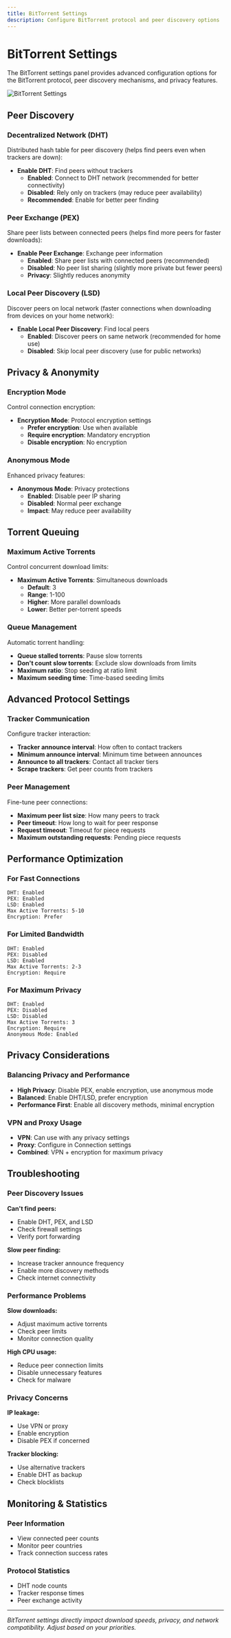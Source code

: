 ```yaml
---
title: BitTorrent Settings
description: Configure BitTorrent protocol and peer discovery options
---
```


# BitTorrent Settings

The BitTorrent settings panel provides advanced configuration options for the BitTorrent protocol, peer discovery mechanisms, and privacy features.

![BitTorrent Settings](/screenshots/TorrentVibeScreenshot_BitTorrentSettings.png)

## Peer Discovery

### Decentralized Network (DHT)
Distributed hash table for peer discovery (helps find peers even when trackers are down):

- **Enable DHT**: Find peers without trackers
  - **Enabled**: Connect to DHT network (recommended for better connectivity)
  - **Disabled**: Rely only on trackers (may reduce peer availability)
  - **Recommended**: Enable for better peer finding

### Peer Exchange (PEX)
Share peer lists between connected peers (helps find more peers for faster downloads):

- **Enable Peer Exchange**: Exchange peer information
  - **Enabled**: Share peer lists with connected peers (recommended)
  - **Disabled**: No peer list sharing (slightly more private but fewer peers)
  - **Privacy**: Slightly reduces anonymity

### Local Peer Discovery (LSD)
Discover peers on local network (faster connections when downloading from devices on your home network):

- **Enable Local Peer Discovery**: Find local peers
  - **Enabled**: Discover peers on same network (recommended for home use)
  - **Disabled**: Skip local peer discovery (use for public networks)

## Privacy & Anonymity

### Encryption Mode
Control connection encryption:

- **Encryption Mode**: Protocol encryption settings
  - **Prefer encryption**: Use when available
  - **Require encryption**: Mandatory encryption
  - **Disable encryption**: No encryption

### Anonymous Mode
Enhanced privacy features:

- **Anonymous Mode**: Privacy protections
  - **Enabled**: Disable peer IP sharing
  - **Disabled**: Normal peer exchange
  - **Impact**: May reduce peer availability

## Torrent Queuing

### Maximum Active Torrents
Control concurrent download limits:

- **Maximum Active Torrents**: Simultaneous downloads
  - **Default**: 3
  - **Range**: 1-100
  - **Higher**: More parallel downloads
  - **Lower**: Better per-torrent speeds

### Queue Management
Automatic torrent handling:

- **Queue stalled torrents**: Pause slow torrents
- **Don't count slow torrents**: Exclude slow downloads from limits
- **Maximum ratio**: Stop seeding at ratio limit
- **Maximum seeding time**: Time-based seeding limits

## Advanced Protocol Settings

### Tracker Communication
Configure tracker interaction:

- **Tracker announce interval**: How often to contact trackers
- **Minimum announce interval**: Minimum time between announces
- **Announce to all trackers**: Contact all tracker tiers
- **Scrape trackers**: Get peer counts from trackers

### Peer Management
Fine-tune peer connections:

- **Maximum peer list size**: How many peers to track
- **Peer timeout**: How long to wait for peer response
- **Request timeout**: Timeout for piece requests
- **Maximum outstanding requests**: Pending piece requests

## Performance Optimization

### For Fast Connections
```
DHT: Enabled
PEX: Enabled
LSD: Enabled
Max Active Torrents: 5-10
Encryption: Prefer
```

### For Limited Bandwidth
```
DHT: Enabled
PEX: Disabled
LSD: Enabled
Max Active Torrents: 2-3
Encryption: Require
```

### For Maximum Privacy
```
DHT: Enabled
PEX: Disabled
LSD: Disabled
Max Active Torrents: 3
Encryption: Require
Anonymous Mode: Enabled
```

## Privacy Considerations

### Balancing Privacy and Performance
- **High Privacy**: Disable PEX, enable encryption, use anonymous mode
- **Balanced**: Enable DHT/LSD, prefer encryption
- **Performance First**: Enable all discovery methods, minimal encryption

### VPN and Proxy Usage
- **VPN**: Can use with any privacy settings
- **Proxy**: Configure in Connection settings
- **Combined**: VPN + encryption for maximum privacy

## Troubleshooting

### Peer Discovery Issues

**Can't find peers:**
- Enable DHT, PEX, and LSD
- Check firewall settings
- Verify port forwarding

**Slow peer finding:**
- Increase tracker announce frequency
- Enable more discovery methods
- Check internet connectivity

### Performance Problems

**Slow downloads:**
- Adjust maximum active torrents
- Check peer limits
- Monitor connection quality

**High CPU usage:**
- Reduce peer connection limits
- Disable unnecessary features
- Check for malware

### Privacy Concerns

**IP leakage:**
- Use VPN or proxy
- Enable encryption
- Disable PEX if concerned

**Tracker blocking:**
- Use alternative trackers
- Enable DHT as backup
- Check blocklists

## Monitoring & Statistics

### Peer Information
- View connected peer counts
- Monitor peer countries
- Track connection success rates

### Protocol Statistics
- DHT node counts
- Tracker response times
- Peer exchange activity

---

*BitTorrent settings directly impact download speeds, privacy, and network compatibility. Adjust based on your priorities.*